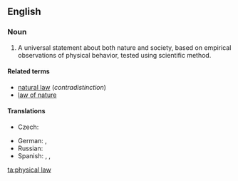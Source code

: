 ==English==
{{wikipedia}}
===Noun===
{{en-noun}}

# A universal statement about both nature and society, based on empirical observations of physical behavior, tested using scientific method.

====Related terms====
* [[natural law]] (''contradistinction'')
* [[law of nature]]

====Translations====
{{trans-top|physical law}}
* Czech: {{t-|cs|přírodní zákon|m}}
{{trans-mid}}
* German: {{t+|de|Naturgesetz|n}}, {{t-|de|physikalisches Gesetz|n}}
* Russian: {{t-|ru|физический закон|m|tr=fizíčeskij zakón|sc=Cyrl}}
* Spanish: {{t-|es|ley de la naturaleza|f}}, {{t-|es|leyes naturales|f-p}}, {{t-|es|ley científica|f}}
{{trans-bottom}}

[[ta:physical law]]